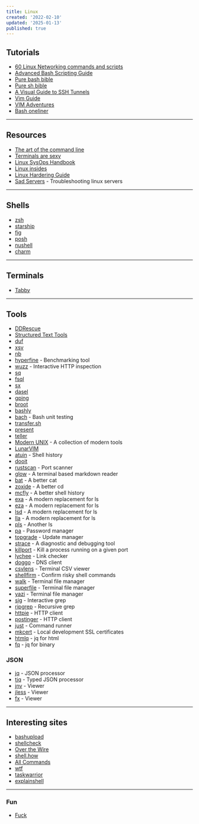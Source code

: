 ```yaml
---
title: Linux
created: '2022-02-10'
updated: '2025-01-13'
published: true
---
```


## Tutorials

- [60 Linux Networking commands and scripts](https://haydenjames.io/linux-networking-commands-scripts/)
- [Advanced Bash Scripting Guide](https://tldp.org/LDP/abs/html/)
- [Pure bash bible](https://github.com/dylanaraps/pure-bash-bible)
- [Pure sh bible](https://github.com/dylanaraps/pure-sh-bible)
- [A Visual Guide to SSH Tunnels](https://robotmoon.com/ssh-tunnels/)
- [Vim Guide](https://thevaluable.dev/vim-beginner/)
- [VIM Adventures](https://vim-adventures.com/)
- [Bash oneliner](https://github.com/onceupon/Bash-Oneliner)

---

## Resources

- [The art of the command line](https://github.com/jlevy/the-art-of-command-line)
- [Terminals are sexy](https://github.com/k4m4/terminals-are-sexy)
- [Linux SysOps Handbook](https://abarrak.gitbook.io/linux-sysops-handbook/)
- [Linux insides](https://0xax.gitbooks.io/linux-insides/content/)
- [Linux Hardering Guide](https://madaidans-insecurities.github.io/guides/linux-hardening.html)
- [Sad Servers](https://sadservers.com/scenarios) - Troubleshooting linux servers

---

## Shells

- [zsh](https://ohmyz.sh/)
- [starship](https://starship.rs/)
- [fig](https://fig.io/)
- [posh](https://github.com/JanDeDobbeleer/oh-my-posh)
- [nushell](https://github.com/nushell/nushell)
- [charm](https://charm.sh/)

---

## Terminals

- [Tabby](https://github.com/eugeny/tabby)

---

## Tools

- [DDRescue](https://www.gnu.org/software/ddrescue/)
- [Structured Text Tools](https://github.com/dbohdan/structured-text-tools)
- [duf](https://github.com/muesli/duf)
- [xsv](https://github.com/BurntSushi/xsv)
- [nb](https://github.com/xwmx/nb)
- [hyperfine](https://github.com/sharkdp/hyperfine) - Benchmarking tool
- [wuzz](https://github.com/asciimoo/wuzz) - Interactive HTTP inspection
- [sq](https://github.com/neilotoole/sq)
- [fsql](https://github.com/kashav/fsql)
- [sx](https://github.com/v-byte-cpu/sx)
- [dasel](https://github.com/TomWright/dasel)
- [gping](https://github.com/orf/gping)
- [broot](https://github.com/Canop/broot)
- [bashly](https://github.com/DannyBen/bashly)
- [bach](https://github.com/bach-sh/bach) - Bash unit testing
- [transfer.sh](https://github.com/dutchcoders/transfer.sh)
- [present](https://github.com/vinayak-mehta/present)
- [teller](https://github.com/tellerops/teller)
- [Modern UNIX](https://github.com/ibraheemdev/modern-unix) - A collection of modern tools
- [LunarVIM](https://github.com/LunarVim/LunarVim)
- [atuin](https://github.com/atuinsh/atuin) - Shell history
- [dooit](https://github.com/kraanzu/dooit)
- [rustscan](https://github.com/RustScan/RustScan) - Port scanner
- [glow](https://github.com/charmbracelet/glow) - A terminal based markdown reader
- [bat](https://github.com/sharkdp/bat) - A better cat
- [zoxide](https://github.com/ajeetdsouza/zoxide) - A better cd
- [mcfly](https://github.com/cantino/mcfly) - A better shell history
- [exa](https://github.com/ogham/exa) - A modern replacement for ls
- [eza](https://github.com/eza-community/eza) - A modern replacement for ls
- [lsd](https://github.com/Peltoche/lsd) - A modern replacement for ls
- [lla](https://github.com/chaqchase/lla) - A modern replacement for ls
- [pls](https://github.com/pls-rs/pls) - Another ls
- [pa](https://github.com/biox/pa) - Password manager
- [topgrade](https://github.com/topgrade-rs/topgrade) - Update manager
- [strace](https://github.com/strace/strace) - A diagnostic and debugging tool
- [killport](https://github.com/jkfran/killport) - Kill a process running on a given port
- [lychee](https://github.com/lycheeverse/lychee) - Link checker
- [doggo](https://github.com/mr-karan/doggo) - DNS client
- [csvlens](https://github.com/YS-L/csvlens) - Terminal CSV viewer
- [shellfirm](https://github.com/kaplanelad/shellfirm) - Confirm risky shell commands
- [walk](https://github.com/antonmedv/walk) - Terminal file manager
- [superfile](https://github.com/MHNightCat/superfile) - Terminal file manager
- [yazi](https://github.com/sxyazi/yazi) - Terminal file manager
- [sig](https://github.com/ynqa/sig) - Interactive grep
- [ripgrep](https://github.com/BurntSushi/ripgrep) - Recursive grep
- [httpie](https://github.com/httpie/cli) - HTTP client
- [postinger](https://github.com/darrenburns/postinger) - HTTP client
- [just](https://github.com/casey/just) - Command runner
- [mkcert](https://github.com/FiloSottile/mkcert) - Local development SSL certificates
- [htmlq](https://github.com/mgdm/htmlq) - jq for html
- [fq](https://github.com/wader/fq) - jq for binary

### JSON

- [jq](https://github.com/stedolan/jq) - JSON processor
- [tjq](https://github.com/alpaylan/tjq) - Typed JSON processor
- [jnv](https://github.com/ynqa/jnv) - Viewer
- [jless](https://github.com/PaulJuliusMartinez/jless) - Viewer
- [fx](https://github.com/antonmedv/fx) - Viewer

---

## Interesting sites

- [bashupload](https://bashupload.com/)
- [shellcheck](https://www.shellcheck.net/)
- [Over the Wire](https://overthewire.org/wargames/)
- [shell.how](https://www.shell.how/)
- [All Commands](https://www.commandlinefu.com/commands/browse)
- [wtf](https://github.com/wtfutil/wtf)
- [taskwarrior](https://github.com/GothenburgBitFactory/taskwarrior)
- [explainshell](https://explainshell.com)

---

### Fun

- [Fuck](https://github.com/nvbn/thefuck)
